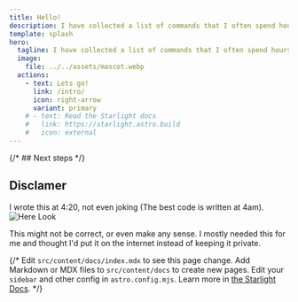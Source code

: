 ```yaml
---
title: Hello!
description: I have collected a list of commands that I often spend hours googling when I forget them only to later realise that I need them again.
template: splash
hero:
  tagline: I have collected a list of commands that I often spend hours googling when I forget them only to later realise that I need them again. (Most of the descriptions and instructions are provided by GPT4 because I'm too lazy to write them manually).
  image:
    file: ../../assets/mascot.webp
  actions:
    - text: Lets go!
      link: /intro/
      icon: right-arrow
      variant: primary
    # - text: Read the Starlight docs
    #   link: https://starlight.astro.build
    #   icon: external
---
```



{/* ## Next steps */}
## Disclamer
I wrote this at 4:20, not even joking (The best code is written at 4am).
![Here Look](https://shrt.zip/r/6XCD.png)

This might not be correct, or even make any sense. I mostly needed this for me and thought I'd put it on the internet instead of keeping it private.

{/* <CardGrid stagger>
	<Card title="Update content" icon="pencil">
		Edit `src/content/docs/index.mdx` to see this page change.
	</Card>
	<Card title="Add new content" icon="add-document">
		Add Markdown or MDX files to `src/content/docs` to create new pages.
	</Card>
	<Card title="Configure your site" icon="setting">
		Edit your `sidebar` and other config in `astro.config.mjs`.
	</Card>
	<Card title="Read the docs" icon="open-book">
		Learn more in [the Starlight Docs](https://starlight.astro.build/).
	</Card>
</CardGrid> */}
